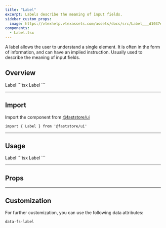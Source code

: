 ```yaml
---
title: "Label"
excerpt: Labels describe the meaning of input fields.
sidebar_custom_props:
  image: https://vtexhelp.vtexassets.com/assets/docs/src/Label___d1037ecfcce02ddf742bc029d7ad9fea.png
components:
  - Label.tsx
---
```


A label allows the user to understand a single element. It is often in the form of information, and can have an implied instruction. Usually used to describe the meaning of input fields.

## Overview

<OverviewSection>
  <Label>Label</Label>
</OverviewSection>
```tsx
<Label>Label</Label>
```

---

## Import

Import the component from [@faststore/ui](/docs/guides/faststore/components-index)

```tsx
import { Label } from '@faststore/ui'
```

---

## Usage

<OverviewSection>
  <Label>Label</Label>
</OverviewSection>
```tsx
<Label>Label</Label>
```

---

## Props

<ComponentPropsSection component="Label" />

---

## Customization

For further customization, you can use the following data attributes:

`data-fs-label`
